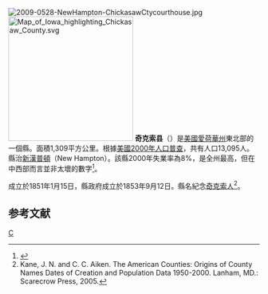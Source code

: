 {{noteTA
|T=zh-hans:奇克索县 (艾奥瓦州);zh-hk:奇克索縣 (艾奧瓦州);zh-tw:奇克索郡 (愛荷華州);
|1=zh-hans:县;zh-hk:縣;zh-tw:郡;
}}
[[File:2009-0528-NewHampton-ChickasawCtycourthouse.jpg|thumb]]
{{Otheruses|奇克索縣|subject=美國愛荷華州的一個縣|other=同名的縣}}
[[File:Map_of_Iowa_highlighting_Chickasaw_County.svg|250px]]
'''奇克索县'''（{{lang-en|Chickasaw County}}）是[[美國|美國]][[愛荷華州|愛荷華州]]東北部的一個縣。面積1,309平方公里。根據[[美國2000年人口普查|美國2000年人口普查]]，共有人口13,095人。縣治[[新汉普顿_(艾奥瓦州)|新漢普頓]]（New Hampton）。該縣2000年失業率為8%，是全州最高，但在中西部而言並非太壞的數字<ref name="">{{Cite web |url=http://www.census.gov/statab/ccdb/tst07040.txt |title=存档副本 |access-date=2007-05-23 |archive-url=https://web.archive.org/web/20070615131329/http://www.census.gov/statab/ccdb/tst07040.txt |archive-date=2007-06-15 |dead-url=yes }}</ref>。

成立於1851年1月15日，縣政府成立於1853年9月12日。縣名紀念[[奇克索人|奇克索人]]<ref>Kane, J. N. and C. C. Aiken. The American Counties: Origins of County Names Dates of Creation and Population Data 1950-2000. Lanham, MD.: Scarecrow Press, 2005.</ref>。

== 参考文献 ==
<div class="references-small">
<references />
</div>

[[Category:艾奧瓦州行政區劃|C]]

{{爱荷华州}}